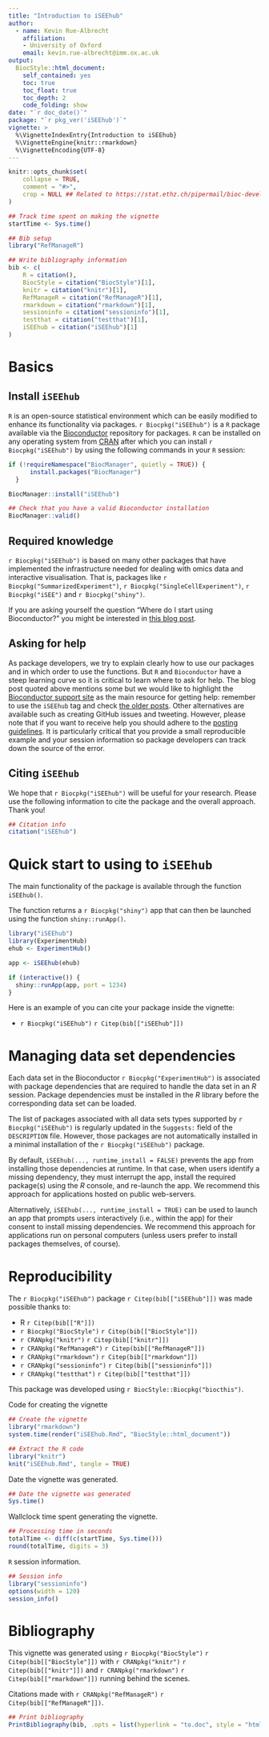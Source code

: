 ```yaml
---
title: "Introduction to iSEEhub"
author: 
  - name: Kevin Rue-Albrecht
    affiliation:
    - University of Oxford
    email: kevin.rue-albrecht@imm.ox.ac.uk
output: 
  BiocStyle::html_document:
    self_contained: yes
    toc: true
    toc_float: true
    toc_depth: 2
    code_folding: show
date: "`r doc_date()`"
package: "`r pkg_ver('iSEEhub')`"
vignette: >
  %\VignetteIndexEntry{Introduction to iSEEhub}
  %\VignetteEngine{knitr::rmarkdown}
  %\VignetteEncoding{UTF-8}  
---
```


```r
knitr::opts_chunk$set(
    collapse = TRUE,
    comment = "#>",
    crop = NULL ## Related to https://stat.ethz.ch/pipermail/bioc-devel/2020-April/016656.html
)
```


```r
## Track time spent on making the vignette
startTime <- Sys.time()

## Bib setup
library("RefManageR")

## Write bibliography information
bib <- c(
    R = citation(),
    BiocStyle = citation("BiocStyle")[1],
    knitr = citation("knitr")[1],
    RefManageR = citation("RefManageR")[1],
    rmarkdown = citation("rmarkdown")[1],
    sessioninfo = citation("sessioninfo")[1],
    testthat = citation("testthat")[1],
    iSEEhub = citation("iSEEhub")[1]
)
```



# Basics

## Install `iSEEhub`

`R` is an open-source statistical environment which can be easily modified to enhance its functionality via packages. `r Biocpkg("iSEEhub")` is a `R` package available via the [Bioconductor](http://bioconductor.org) repository for packages. `R` can be installed on any operating system from [CRAN](https://cran.r-project.org/) after which you can install `r Biocpkg("iSEEhub")` by using the following commands in your `R` session:

```r
if (!requireNamespace("BiocManager", quietly = TRUE)) {
      install.packages("BiocManager")
  }

BiocManager::install("iSEEhub")

## Check that you have a valid Bioconductor installation
BiocManager::valid()
```


## Required knowledge

`r Biocpkg("iSEEhub")` is based on many other packages that have implemented the infrastructure needed for dealing with omics data and interactive visualisation.
That is, packages like `r Biocpkg("SummarizedExperiment")`, `r Biocpkg("SingleCellExperiment")`, `r Biocpkg("iSEE")` and `r Biocpkg("shiny")`.

If you are asking yourself the question "Where do I start using Bioconductor?" you might be interested in [this blog post](http://lcolladotor.github.io/2014/10/16/startbioc/#.VkOKbq6rRuU).



## Asking for help

As package developers, we try to explain clearly how to use our packages and in which order to use the functions. But `R` and `Bioconductor` have a steep learning curve so it is critical to learn where to ask for help. The blog post quoted above mentions some but we would like to highlight the [Bioconductor support site](https://support.bioconductor.org/) as the main resource for getting help: remember to use the `iSEEhub` tag and check [the older posts](https://support.bioconductor.org/t/iSEEhub/). Other alternatives are available such as creating GitHub issues and tweeting. However, please note that if you want to receive help you should adhere to the [posting guidelines](http://www.bioconductor.org/help/support/posting-guide/). It is particularly critical that you provide a small reproducible example and your session information so package developers can track down the source of the error.

## Citing `iSEEhub`

We hope that `r Biocpkg("iSEEhub")` will be useful for your research. Please use the following information to cite the package and the overall approach. Thank you!

```r
## Citation info
citation("iSEEhub")
```



# Quick start to using to `iSEEhub`

The main functionality of the package is available through the function `iSEEhub()`.

The function returns a `r Biocpkg("shiny")` app that can then be launched using the function `shiny::runApp()`.

```r
library("iSEEhub")
library(ExperimentHub)
ehub <- ExperimentHub()

app <- iSEEhub(ehub)

if (interactive()) {
  shiny::runApp(app, port = 1234)
}
```

Here is an example of you can cite your package inside the vignette:

* `r Biocpkg("iSEEhub")` `r Citep(bib[["iSEEhub"]])`



# Managing data set dependencies

Each data set in the Bioconductor `r Biocpkg("ExperimentHub")` is associated with package dependencies that are required to handle the data set in an _R_ session.
Package dependencies must be installed in the _R_ library before the corresponding data set can be loaded.

The list of packages associated with all data sets types supported by `r Biocpkg("iSEEhub")` is regularly updated in the `Suggests:` field of the `DESCRIPTION` file.
However, those packages are not automatically installed in a minimal installation of the `r Biocpkg("iSEEhub")` package.

By default, `iSEEhub(..., runtime_install = FALSE)` prevents the app from installing those dependencies at runtime.
In that case, when users identify a missing dependency, they must interrupt the app, install the required package(s) using the _R_ console, and re-launch the app.
We recommend this approach for applications hosted on public web-servers.

Alternatively, `iSEEhub(..., runtime_install = TRUE)` can be used to launch an app that prompts users interactively (i.e., within the app) for their consent to install missing dependencies.
We recommend this approach for applications run on personal computers (unless users prefer to install packages themselves, of course).



# Reproducibility

The `r Biocpkg("iSEEhub")` package `r Citep(bib[["iSEEhub"]])` was made possible thanks to:

* R `r Citep(bib[["R"]])`
* `r Biocpkg("BiocStyle")` `r Citep(bib[["BiocStyle"]])`
* `r CRANpkg("knitr")` `r Citep(bib[["knitr"]])`
* `r CRANpkg("RefManageR")` `r Citep(bib[["RefManageR"]])`
* `r CRANpkg("rmarkdown")` `r Citep(bib[["rmarkdown"]])`
* `r CRANpkg("sessioninfo")` `r Citep(bib[["sessioninfo"]])`
* `r CRANpkg("testthat")` `r Citep(bib[["testthat"]])`

This package was developed using `r BiocStyle::Biocpkg("biocthis")`.


Code for creating the vignette

```r
## Create the vignette
library("rmarkdown")
system.time(render("iSEEhub.Rmd", "BiocStyle::html_document"))

## Extract the R code
library("knitr")
knit("iSEEhub.Rmd", tangle = TRUE)
```

Date the vignette was generated.

```r
## Date the vignette was generated
Sys.time()
```

Wallclock time spent generating the vignette.

```r
## Processing time in seconds
totalTime <- diff(c(startTime, Sys.time()))
round(totalTime, digits = 3)
```

`R` session information.

```r
## Session info
library("sessioninfo")
options(width = 120)
session_info()
```



# Bibliography

This vignette was generated using `r Biocpkg("BiocStyle")` `r Citep(bib[["BiocStyle"]])`
with `r CRANpkg("knitr")` `r Citep(bib[["knitr"]])` and `r CRANpkg("rmarkdown")` `r Citep(bib[["rmarkdown"]])` running behind the scenes.

Citations made with `r CRANpkg("RefManageR")` `r Citep(bib[["RefManageR"]])`.

```r
## Print bibliography
PrintBibliography(bib, .opts = list(hyperlink = "to.doc", style = "html"))
```
